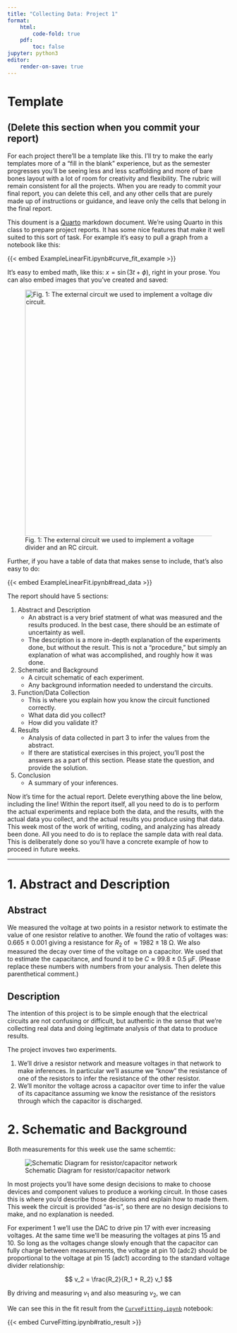 ```yaml
---
title: "Collecting Data: Project 1"
format: 
    html:
        code-fold: true
    pdf: 
        toc: false
jupyter: python3
editor:
    render-on-save: true
---
```


# Template

## (Delete this section when you commit your report)

For each project there'll be a template like this. I'll try to make the early templates more of a "fill in the blank" experience, but as the semester progresses you'll be seeing less and less scaffolding and more of bare bones layout with a lot of room for creativity and flexibility. The rubric will remain consistent for all the projects. When you are ready to commit your final report, you can delete this cell, and any other cells that are purely made up of instructions or guidance, and leave only the cells that belong in the final report.

This doument is a [Quarto](https://quarto.org) markdown document. We're using Quarto in this class to prepare project reports. It has some nice features that make it well suited to this sort of task. For example it's easy to pull a graph from a notebook like this:

{{< embed ExampleLinearFit.ipynb#curve_fit_example >}}

It's easy to embed math, like this: $x=\sin(3t + \phi)$, right in your prose. You can also embed images that you've created and saved:

![Fig. 1: The external circuit we used to implement a voltage divider and an RC circuit.](images/divider.png){fig-align="left" width="557"}

Further, if you have a table of data that makes sense to include, that's also easy to do:

{{< embed ExampleLinearFit.ipynb#read_data >}}

The report should have 5 sections:

1. Abstract and Description
    * An abstract is a very brief statment of what was measured and the results produced. In the best case, there should be an estimate of uncertainty as well.
    * The description is a more in-depth explanation of the experiments done, but without the result. This is not a "procedure," but simply an explanation of what was accomplished, and roughly how it was done.
2. Schematic and Background
    * A circuit schematic of each experiment. 
    * Any background information needed to understand the circuits.
3. Function/Data Collection
    * This is where you explain how you know the circuit functioned correctly.
    * What data did you collect?
    * How did you validate it?
4. Results
    * Analysis of data collected in part 3 to infer the values from the abstract.
    * If there are statistical exercises in this project, you'll post the answers as a part of this section. Please state the question, and provide the solution. 
5. Conclusion
    * A summary of your inferences.

Now it's time for the actual report. Delete everything above the line below, including the line! Within the report itself, all you need to do is to perform the actual experiments and replace both the data, and the results, with the actual data you collect, and the actual results you produce using that data. This week most of the work of writing, coding, and analyzing has already been done. All you need to do is to replace the sample data with real data. This is deliberately done so you'll have a concrete example of how to proceed in future weeks.

----------------------------------

# 1. Abstract and Description

## Abstract

We measured the voltage at two points in a resistor network to estimate the value of one resistor relative to another. We found the ratio of voltages was: $0.665\pm 0.001$ giving a resistance for $R_2$ of  $\approx 1982\pm18\mathrm{~\Omega}$. We also measured the decay over time of the voltage on a capacitor. We used that to estimate the capacitance, and found it to be $C \approx 99.8 \pm 0.5\mathrm{~\mu F}$. (Please replace these numbers with numbers from  your analysis. Then delete this parenthetical comment.)

## Description

The intention of this project is to be simple enough that the electrical circuits are not confusing or difficult, but authentic in the sense that we're collecting real data and doing legitimate analysis of that data to produce results.

The project invoves two experiments. 

1. We'll drive a resistor network and measure voltages in that network to make inferences. In particular we'll assume we "know" the resistance of one of the resistors to infer the resistance of the other resistor.
2. We'll monitor the voltage across a capacitor over time to infer the value of its capacitance assuming we know the resistance of the resistors through which the capacitor is discharged.

# 2. Schematic and Background

Both measurements for this week use the same schemtic:

![Schematic Diagram for resistor/capacitor network](images/divider.png)

In most projects you'll have some design decisions to make to choose devices and component values to produce a working circuit. In those cases this is where you'd describe those decisions and explain how to made them. This week the circuit is provided "as-is", so there are no design decisions to make, and no explanation is needed.

For experiment 1 we'll use the DAC to drive pin 17 with ever increasing voltages. At the same time we'll be measuring the voltages at pins 15 and 10. So long as the voltages change slowly enough that the capacitor can fully charge between measurements, the voltage at pin 10 (adc2) should be proportional to the voltage at pin 15 (adc1) according to the standard voltage divider relationship:

$$ v_2 = \frac{R_2}{R_1 + R_2} v_1 $$

By driving and measuring $v_1$ and also measuring $v_2$, we can 

We can see this in the fit result from the [`CurveFitting.ipynb`](CurveFitting.ipynb) notebook:

{{< embed CurveFitting.ipynb#ratio_result >}}

